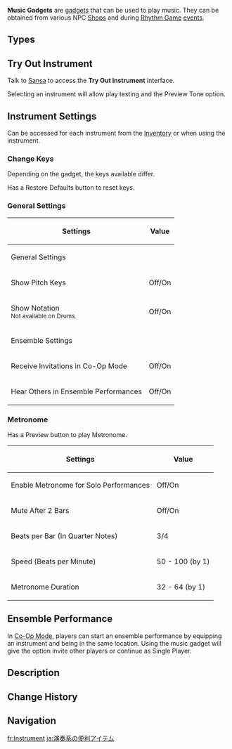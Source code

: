 {{Stub|add key details on mobile, pc, controller, notes, and trivia}}
{{Terminology Infobox
|image        = Item Windsong Lyre.png
|type         = Item Groups
|type2        = Gadgets
}}
'''Music Gadgets''' are [[gadget]]s that can be used to play music. They can be obtained from various NPC [[Shop]]s and during [[Rhythm Game]] [[event]]s.

==Types==
{{Items by Category List|Music Gadgets}}

==Try Out Instrument==
{{Description|'''Try Out Instrument'''<br>You can use this function to try out all of the instruments in [[Repertoire of Myriad Melodies]] and check how to acquire them.<br>As you play the piece by following the guidance, you'll find out how the instrument works and what it sounds like.}}
Talk to [[Sansa]] to access the '''Try Out Instrument''' interface.

Selecting an instrument will allow play testing and the {{Icon|Preview Tone}} Preview Tone option.

==Instrument Settings==
Can be accessed for each instrument from the [[Inventory]] or when using the instrument.

===Change Keys===
Depending on the gadget, the keys available differ.

Has a Restore Defaults button to reset keys.

===General Settings===
{|class="article-table"
!Settings
!Value
|-
!colspan=2|General Settings
|-
|Show Pitch Keys
|Off/On
|-
|Show Notation<br><small>Not available on Drums</small>
|Off/On
|-
!colspan=2|Ensemble Settings
|-
|Receive Invitations in Co-Op Mode
|Off/On
|-
|Hear Others in Ensemble Performances
|Off/On
|}

===Metronome===
Has a Preview button to play Metronome.

{|class="article-table"
!Settings
!Value
|-
|Enable Metronome for Solo Performances
|Off/On
|-
|Mute After 2 Bars
|Off/On
|-
|Beats per Bar (In Quarter Notes)
|3/4
|-
|Speed (Beats per Minute)
|50 - 100 (by 1)
|-
|Metronome Duration
|32 - 64 (by 1)
|}

{{Tutorial|Metronome}}

==Ensemble Performance==
{{Description|You are in Co-Op Mode. Invite other players to perform as an ensemble?<br>Participants in an ensemble must be in the {{Color|bp|same scene}} and have {{Color|bp|instruments equipped}}.}}
In [[Co-Op Mode]], players can start an ensemble performance by equipping an instrument and being in the same location. Using the music gadget will give the option invite other players or continue as Single Player.

==Description==
{{Description|When using the Performance function, please make sure that you use an original composition or have the relevant rights to use the melody you are playing in order to avoid harming the rights of any third parties and to avoid any actions in breach of or incompatible with our Terms of Service. Otherwise, we may have to restrict your use of this function.<br>Additionally, the content you perform can be heard and used by other players using this in-game function. Please read and confirm that you acknowledge the aforementioned stipulations.|Disclaimer}}

==Change History==
{{Change History|1.4}}

==Navigation==
{{Gadget Navbox}}
[[Category:Music Gadgets| ]]

[[fr:Instrument]]
[[ja:演奏系の便利アイテム]]